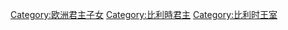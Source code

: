 [[Category:欧洲君主子女|Category:欧洲君主子女]]
[[Category:比利時君主|Category:比利時君主]]
[[Category:比利时王室|Category:比利时王室]]